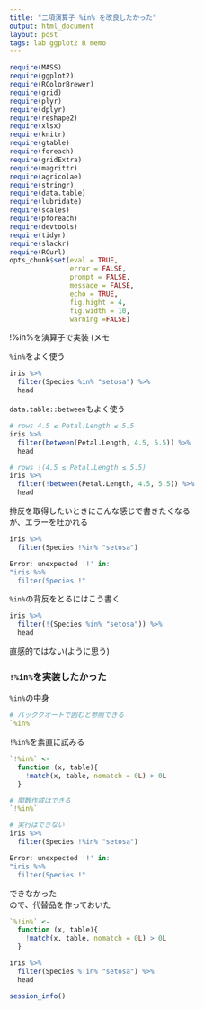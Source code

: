 ```yaml
---
title: "二項演算子 %in% を改良したかった"
output: html_document
layout: post
tags: lab ggplot2 R memo
---
```


```r
require(MASS)
require(ggplot2)
require(RColorBrewer) 
require(grid)
require(plyr)
require(dplyr)
require(reshape2)
require(xlsx)
require(knitr)
require(gtable)
require(foreach)
require(gridExtra)
require(magrittr)
require(agricolae)
require(stringr)
require(data.table)
require(lubridate)
require(scales)
require(pforeach)
require(devtools)
require(tidyr)
require(slackr)
require(RCurl)
opts_chunk$set(eval = TRUE,
               error = FALSE,
               prompt = FALSE,
               message = FALSE,
               echo = TRUE,
               fig.hight = 4,
               fig.width = 10,
               warning =FALSE)
```

!%in%を演算子で実装 (メモ

`%in%`をよく使う  
```r
iris %>%
  filter(Species %in% "setosa") %>%
  head
```

`data.table::between`もよく使う  
```r
# rows 4.5 ≤ Petal.Length ≤ 5.5
iris %>%
  filter(between(Petal.Length, 4.5, 5.5)) %>%
  head

# rows !(4.5 ≤ Petal.Length ≤ 5.5)
iris %>%
  filter(!between(Petal.Length, 4.5, 5.5)) %>%
  head
```

排反を取得したいときにこんな感じで書きたくなる  
が、エラーを吐かれる  
```r
iris %>%
  filter(Species !%in% "setosa")

Error: unexpected '!' in:
"iris %>%
  filter(Species !"
```

`%in%`の背反をとるにはこう書く  
```r
iris %>%
  filter(!(Species %in% "setosa")) %>%
  head
```
直感的ではない(ように思う)  

### `!%in%`を実装したかった  
`%in%`の中身  
```r
# バッククオートで囲むと参照できる
`%in%`
```

`!%in%`を素直に試みる  
```r
`!%in%` <-
  function (x, table){
    !match(x, table, nomatch = 0L) > 0L
  }

# 関数作成はできる
`!%in%`

# 実行はできない
iris %>%
  filter(Species !%in% "setosa")

Error: unexpected '!' in:
"iris %>%
  filter(Species !"
```

できなかった  
ので、代替品を作っておいた  
```r
`%!in%` <-
  function (x, table){
    !match(x, table, nomatch = 0L) > 0L
  }

iris %>%
  filter(Species %!in% "setosa") %>%
  head
```

```r
session_info()
```